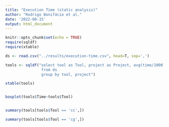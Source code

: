 ```yaml
---
title: "Execution Time (static analysis)"
author: "Rodrigo Bonifácio et al."
date: '2022-08-15'
output: html_document
---
```


```r
knitr::opts_chunk$set(echo = TRUE)
require(sqldf)
require(xtable)
```

```r
ds <- read.csv("../results/execution-time.csv", head=T, sep=',')

tools <- sqldf("select tool as Tool, project as Project, avg(time/1000) as Time 
                from ds 
                group by tool, project")

xtable(tools)


boxplot(tools$Time~tools$Tool)


summary(tools[tools$Tool == 'cc',])

summary(tools[tools$Tool == 'cg',])

```
